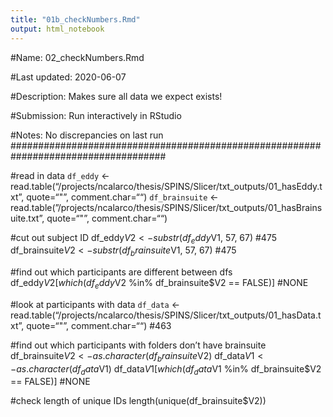 ```yaml
---
title: "01b_checkNumbers.Rmd"
output: html_notebook
---
```


####################################################################################
#Name:         02_checkNumbers.Rmd

#Last updated: 2020-06-07

#Description:  Makes sure all data we expect exists!

#Submission:   Run interactively in RStudio

#Notes:        No discrepancies on last run 
####################################################################################

#read in data
`df_eddy` <- read.table("/projects/ncalarco/thesis/SPINS/Slicer/txt_outputs/01_hasEddy.txt", quote="\"", comment.char="")
`df_brainsuite` <- read.table("/projects/ncalarco/thesis/SPINS/Slicer/txt_outputs/01_hasBrainsuite.txt", quote="\"", comment.char="")

#cut out subject ID
df_eddy$V2 <- substr(df_eddy$V1, 57, 67) #475
df_brainsuite$V2 <- substr(df_brainsuite$V1, 57, 67) #475

#find out which participants are different between dfs
df_eddy$V2[which(df_eddy$V2 %in% df_brainsuite$V2 == FALSE)] #NONE

#look at participants with data
`df_data` <- read.table("/projects/ncalarco/thesis/SPINS/Slicer/txt_outputs/01_hasData.txt", quote="\"", comment.char="") #463

#find out which participants with folders don't have brainsuite
df_brainsuite$V2 <- as.character(df_brainsuite$V2)
df_data$V1 <- as.character(df_data$V1)
df_data$V1[which(df_data$V1 %in% df_brainsuite$V2 == FALSE)] #NONE

#check length of unique IDs
length(unique(df_brainsuite$V2))


